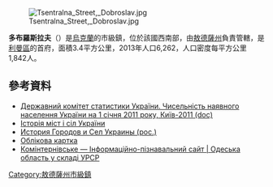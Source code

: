 {{No footnotes|time=2015-09-16T15:03:31+00:00}}
{{coord|46|49|12|N|30|56|42|E|scale:30000|display=title}}

[[Image:Tsentralna_Street,_Dobroslav.jpg|right]]

'''多布羅斯拉夫'''（{{lang-uk|Доброслав}}）是[[烏克蘭|烏克蘭]]的市級鎮，位於該國西南部，由[[敖德薩州|敖德薩州]]負責管轄，是[[利曼區_(敖德薩州)|利曼區]]的首府，面積3.4平方公里，2013年人口6,262，人口密度每平方公里1,842人。

==參考資料==
*[https://web.archive.org/web/20121010205321/http://stat6.stat.lviv.ua/PXWEB2007/ukr/publ/2011/chnas.zip Державний комітет статистики України. Чисельність наявного населення України на 1 січня 2011 року, Київ-2011 (doc)]
*[https://web.archive.org/web/20110103121036/http://www.igsu.org.ua/Odesskaja.obl/Kominternovskij.rajon/Kominternovskoe.html Історія міст і сіл України] 
* [https://web.archive.org/web/20110103121036/http://www.igsu.org.ua/Odesskaja.obl/Kominternovskij.rajon/Kominternovskoe.html История Городов и Сел Украины (рос.)]
* [http://gska2.rada.gov.ua/pls/z7502/A005?rdat1=19.07.2008&rf7571=24269 Облікова картка]{{dead link|date=2018年1月 |bot=InternetArchiveBot |fix-attempted=yes }}
* [https://web.archive.org/web/20150629220813/http://imsu-odesa.com/mista-i-sela-odeskoi-oblasti/kominternivskyj-rajon/kominternivske.html Комінтернівське — Інформаційно-пізнавальний сайт | Одеська область у складі УРСР]

{{DEFAULTSORT:Доброслав}}
[[Category:敖德薩州市級鎮|Category:敖德薩州市級鎮]]


{{Odessa-geo-stub}}
